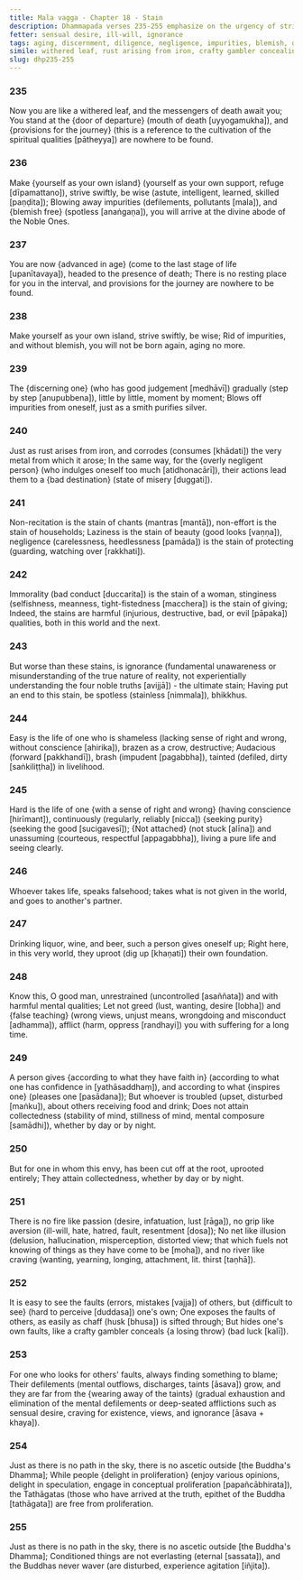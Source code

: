 ```yaml
---
title: Mala vagga - Chapter 18 - Stain
description: Dhammapada verses 235-255 emphasize on the urgency of striving swiftly, not being negligent, discerning gradually, stains of various qualities. A contrast is drawn on the lives of one who is shameless and one with a sense of right and wrong, on finding the faults of others and one's own, and on the path of the Tathāgatas.
fetter: sensual desire, ill-will, ignorance
tags: aging, discernment, diligence, negligence, impurities, blemish, defilements, laziness, immorality, stinginess, giving, shamelessness, sense of right and wrong, envy, passion, aversion, delusion, illusion, craving, fault, proliferation, ascetic, conditioned things, Buddha, Tathāgata, collectedness, impermanence, dhp
simile: withered leaf, rust arising from iron, crafty gambler concealing a losing throw
slug: dhp235-255
---
```


### 235

Now you are like a withered leaf,
and the messengers of death await you;
You stand at the \{door of departure} (mouth of death [uyyogamukha]),
and \{provisions for the journey} (this is a reference to the cultivation of the spiritual qualities [pātheyya]) are nowhere to be found.

### 236

Make \{yourself as your own island} (yourself as your own support, refuge [dīpamattano]),
strive swiftly, be wise (astute, intelligent, learned, skilled [paṇḍita]);
Blowing away impurities (defilements, pollutants [mala]), and \{blemish free} (spotless [anaṅgaṇa]),
you will arrive at the divine abode of the Noble Ones.

### 237

You are now \{advanced in age} (come to the last stage of life [upanītavaya]),
headed to the presence of death;
There is no resting place for you in the interval,
and provisions for the journey are nowhere to be found.

### 238

Make yourself as your own island,
strive swiftly, be wise;
Rid of impurities, and without blemish,
you will not be born again, aging no more.

### 239

The \{discerning one} (who has good judgement [medhāvī]) gradually (step by step [anupubbena]),
little by little, moment by moment;
Blows off impurities from oneself,
just as a smith purifies silver.

### 240

Just as rust arises from iron,
and corrodes (consumes [khādati]) the very metal from which it arose;
In the same way, for the \{overly negligent person} (who indulges oneself too much [atidhonacārī]),
their actions lead them to a \{bad destination} (state of misery [duggati]).

### 241

Non-recitation is the stain of chants (mantras [mantā]),
non-effort is the stain of households;
Laziness is the stain of beauty (good looks [vaṇṇa]),
negligence (carelessness, heedlessness [pamāda]) is the stain of protecting (guarding, watching over [rakkhati]).

### 242

Immorality (bad conduct [duccarita]) is the stain of a woman,
stinginess (selfishness, meanness, tight-fistedness [macchera]) is the stain of giving;
Indeed, the stains are harmful (injurious, destructive, bad, or evil [pāpaka]) qualities,
both in this world and the next.

### 243

But worse than these stains,
is ignorance (fundamental unawareness or misunderstanding of the true nature of reality, not experientially understanding the four noble truths [avijjā]) - the ultimate stain;
Having put an end to this stain,
be spotless (stainless [nimmala]), bhikkhus.

### 244

Easy is the life of one who is shameless (lacking sense of right and wrong, without conscience [ahirika]),
brazen as a crow, destructive;
Audacious (forward [pakkhandī]), brash (impudent [pagabbha]),
tainted (defiled, dirty [saṅkiliṭṭha]) in livelihood.

### 245

Hard is the life of one \{with a sense of right and wrong} (having conscience [hirīmant]),
continuously (regularly, reliably [nicca]) \{seeking purity} (seeking the good [sucigavesī]);
\{Not attached} (not stuck [alīna]) and unassuming (courteous, respectful [appagabbha]),
living a pure life and seeing clearly.

### 246

Whoever takes life,
speaks falsehood;
takes what is not given in the world,
and goes to another's partner.

### 247

Drinking liquor, wine, and beer,
such a person gives oneself up;
Right here, in this very world,
they uproot (dig up [khaṇati]) their own foundation.

### 248

Know this, O good man,
unrestrained (uncontrolled [asaññata]) and with harmful mental qualities;
Let not greed (lust, wanting, desire [lobha]) and \{false teaching} (wrong views, unjust means, wrongdoing and misconduct [adhamma]),
afflict (harm, oppress [randhayi]) you with suffering for a long time.

### 249

A person gives \{according to what they have faith in} (according to what one has confidence in [yathāsaddhaṃ]),
and according to what \{inspires one} (pleases one [pasādana]);
But whoever is troubled (upset, disturbed [maṅku]),
about others receiving food and drink;
Does not attain collectedness (stability of mind, stillness of mind, mental composure [samādhi]),
whether by day or by night.

### 250

But for one in whom this envy,
has been cut off at the root, uprooted entirely;
They attain collectedness,
whether by day or by night.

### 251

There is no fire like passion (desire, infatuation, lust [rāga]),
no grip like aversion (ill-will, hate, hatred, fault, resentment [dosa]);
No net like illusion (delusion, hallucination, misperception, distorted view; that which fuels not knowing of things as they have come to be [moha]),
and no river like craving (wanting, yearning, longing, attachment, lit. thirst [taṇhā]).

### 252

It is easy to see the faults (errors, mistakes [vajja]) of others,
but \{difficult to see} (hard to perceive [duddasa]) one's own;
One exposes the faults of others,
as easily as chaff (husk [bhusa]) is sifted through;
But hides one's own faults,
like a crafty gambler conceals \{a losing throw} (bad luck [kalī]).

### 253

For one who looks for others' faults,
always finding something to blame;
Their defilements (mental outflows, discharges, taints [āsava]) grow,
and they are far from the \{wearing away of the taints} (gradual exhaustion and elimination of the mental defilements or deep-seated afflictions such as sensual desire, craving for existence, views, and ignorance [āsava + khaya]).

### 254

Just as there is no path in the sky,
there is no ascetic outside [the Buddha's Dhamma];
While people \{delight in proliferation} (enjoy various opinions, delight in speculation, engage in conceptual proliferation [papañcābhirata]),
the Tathāgatas (those who have arrived at the truth, epithet of the Buddha [tathāgata]) are free from proliferation.

### 255

Just as there is no path in the sky,
there is no ascetic outside [the Buddha's Dhamma];
Conditioned things are not everlasting (eternal [sassata]),
and the Buddhas never waver (are disturbed, experience agitation [iñjita]).